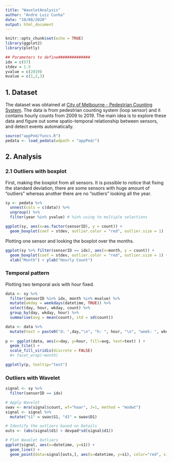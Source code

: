 ```yaml
---
title: "WaveletAnalysis"
author: "Andre Luiz Cunha"
date: "10/08/2020"
output: html_document
---
```


```r
knitr::opts_chunk$set(echo = TRUE)
library(ggplot2)
library(plotly)

## Parameters to define############## 
idx = c(57) 
stdev = 1.5
yvalue = c(2019)
mvalue = c(1,2,3)
```


## 1. Dataset
The dataset was obtained at [City of Melbourne - Pedestrian Counting System](http://www.pedestrian.melbourne.vic.gov.au/). The data is from pedestrian counting system (loop sensor) and it contains hourly counts from 2009 to 2019. The main idea is to explore these data and figure out some spatio-temporal relationship between sensors, and detect events automatically.

```r
source("appPed/funcs.R")
pedata <- load_pedata(wdpath = "appPed/")
```


## 2. Analysis
### 2.1 Outliers with boxplot
First, making the boxplot from all sensors. It is possible to notice that fixing the standard deviation, there are some sensors with huge amount of "outliers" whereas another there are no "outliers" looking all the year.

```r
sy <- pedata %>% 
  unnest(cols = c(data)) %>% 
  ungroup() %>% 
  filter(year %in% yvalue) # %in% using to multiple selections

ggplot(sy, aes(x=as.factor(sensorID), y = count)) +
  geom_boxplot(coef = stdev, outlier.color = "red", outlier.size = 1)
```
Plotting one sensor and looking the boxplot over the months.

```r
ggplot(sy %>% filter(sensorID == idx), aes(x=month, y = count)) +
  geom_boxplot(coef = stdev, outlier.color = "red", outlier.size = 1) +
  xlab("Month") + ylab("Hourly Count")
```
### Temporal pattern
Plotting two temporal axis with hour fixed.
```r
data <- sy %>%
  filter(sensorID %in% idx, month %in% mvalue) %>%
  mutate(wkday = weekdays(datetime, TRUE)) %>%
  select(day, hour, wkday, count) %>%
  group_by(day, wkday, hour) %>% 
  summarise(avg = mean(count), std = sd(count))

data <- data %>% 
  mutate(text = paste0("d: ",day,"\n", "h: ", hour, "\n", "week: ", wkday, "\n", "mean: ", round(avg,2), "\n", "std: ", round(std,2) ))
  
p <- ggplot(data, aes(x=day, y=hour, fill=avg, text=text) ) +
  geom_tile() +
  scale_fill_viridis(discrete = FALSE)
  #+ facet_wrap(~month)

ggplotly(p, tooltip="text")
```



### Outliers with Wavelet
```r
signal <- sy %>% 
  filter(sensorID == idx)

# Apply Wavelet
swav <- mra(signal$count, wf="haar", J=1, method = "modwt")
signal <- signal %>% 
  mutate("s1" = swav$S1, "d1" = swav$D1)

# Identify the outliers based on Details
outs <- (abs(signal$d1) > devpad*sd(signal$d1))

# Plot Wavelet Outliers
ggplot(signal, aes(x=datetime, y=s1)) +
  geom_line() +
  geom_point(data=signal[outs,], aes(x=datetime, y=s1), color="red", size=1)
  
```

